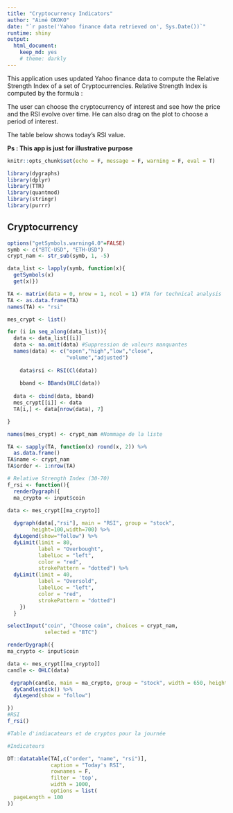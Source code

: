 ```yaml
---
title: "Cryptocurrency Indicators"
author: "Aimé OKOKO"
date: "`r paste('Yahoo finance data retrieved on', Sys.Date())`"
runtime: shiny
output: 
  html_document: 
    keep_md: yes
    # theme: darkly
---
```


This application uses updated Yahoo finance data to compute the Relative Strength Index of a set of Cryptocurrencies. 
Relative Strength Index is computed by the formula : 

\begin{equation}

RSI = 100 - [\frac{100}{1 + 
\frac{Average \ gain}{Average \ loss}
} ]

\end{equation}

The user can choose the cryptocurrency of interest and see how the price and the RSI evolve over time. He can also drag on the plot to choose a period of interest.

The table below shows today's RSI value.

**Ps : This app is just for illustrative purpose**

```r
knitr::opts_chunk$set(echo = F, message = F, warning = F, eval = T)
```


```r
library(dygraphs)
library(dplyr)
library(TTR)
library(quantmod)
library(stringr)
library(purrr)
```

## Cryptocurrency

```r
options("getSymbols.warning4.0"=FALSE)
symb <- c("BTC-USD", "ETH-USD")
crypt_nam <- str_sub(symb, 1, -5)

data_list <- lapply(symb, function(x){ 
  getSymbols(x)
  get(x)})
```


```r

TA <- matrix(data = 0, nrow = 1, ncol = 1) #TA for technical analysis 
TA <- as.data.frame(TA)
names(TA) <- "rsi"

mes_crypt <- list()

for (i in seq_along(data_list)){
  data <- data_list[[i]]
  data <- na.omit(data) #Suppression de valeurs manquantes
  names(data) <- c("open","high","low","close",
                   "volume","adjusted")
  
    data$rsi <- RSI(Cl(data))
    
    bband <- BBands(HLC(data))
  
  data <- cbind(data, bband)
  mes_crypt[[i]] <- data
  TA[i,] <- data[nrow(data), 7]

}

names(mes_crypt) <- crypt_nam #Nommage de la liste

TA <- sapply(TA, function(x) round(x, 2)) %>% 
  as.data.frame()
TA$name <- crypt_nam
TA$order <- 1:nrow(TA)
```


```r
# Relative Strength Index (30-70)
f_rsi <- function(){
  renderDygraph({
  ma_crypto <- input$coin

data <- mes_crypt[[ma_crypto]]
  
  dygraph(data[,"rsi"], main = "RSI", group = "stock",
        height=100,width=700) %>%
  dyLegend(show="follow") %>%
  dyLimit(limit = 80,
          label = "Overbought",
          labelLoc = "left",
          color = "red",
          strokePattern = "dotted") %>%
  dyLimit(limit = 40,
          label = "Oversold",
          labelLoc = "left",
          color = "red",
          strokePattern = "dotted")
    })
  }

```


```r


selectInput("coin", "Choose coin", choices = crypt_nam,
            selected = "BTC")

renderDygraph({
ma_crypto <- input$coin

data <- mes_crypt[[ma_crypto]]
candle <- OHLC(data)

 dygraph(candle, main = ma_crypto, group = "stock", width = 650, height = 300) %>%
  dyCandlestick() %>%
  dyLegend(show = "follow")

})
#RSI
f_rsi()

```
```r

#Table d'indiacateurs et de cryptos pour la journée

#Indicateurs

DT::datatable(TA[,c("order", "name", "rsi")],
              caption = "Today's RSI",
              rownames = F,
              filter = 'top',
              width = 1000,
              options = list(
  pageLength = 100
))
```


